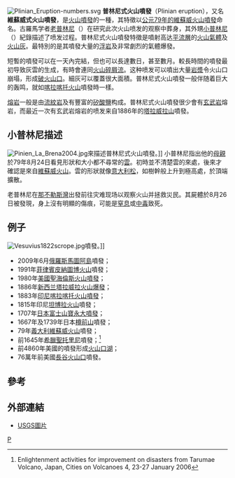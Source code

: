[[File:Plinian_Eruption-numbers.svg|right]]
'''普林尼式火山噴發'''（Plinian eruption），又名'''維蘇威式火山噴發'''，是[[火山#.E7.81.AB.E5.B1.B1.E7.9A.84.E5.99.B4.E7.99.BC|火山噴發]]的一種，其特徵以[[79年維蘇威火山爆發|公元79年的維蘇威火山噴發]]命名。古羅馬学者[[老普林尼|老普林尼]]（{{lang-la|Gaius Plinius Secundus}}）在研究此次火山喷发的观察中葬身，其外甥[[小普林尼|小普林尼]]（{{lang|la|Gaius Plinius Caecilius Secundus}}）紀錄描述了喷发过程。普林尼式火山噴發特徵是噴射高达[[平流層|平流層]]的[[火山氣體|火山氣體]]及[[火山灰|火山灰]]。最特別的是其噴發大量的[[浮岩|浮岩]]及非常劇烈的氣體爆發。

短暫的噴發可以在一天內完結，但也可以長達數日，甚至數月。較長時間的噴發最初导致灰雲的生成，有時會連同[[火山碎屑流|火山碎屑流]]。这种喷发可以噴出大量[[岩漿|岩漿]]令火山口崩塌，形成[[破火山口|破火山口]]。細灰可以覆蓋很大面積。普林尼式火山噴發一般伴随着巨大的轰鸣，就如[[喀拉喀托火山|喀拉喀托火山]]噴發時一樣。

[[熔岩|熔岩]]一般是由[[流紋岩|流紋岩]]及有豐富的[[矽酸鹽|矽酸鹽]]构成。普林尼式火山噴發很少會有[[玄武岩|玄武岩]]熔岩，而最近一次有玄武岩熔岩的喷发来自1886年的[[塔拉威拉山|塔拉威拉山]]噴發。

==小普林尼描述==
[[Image:Pinien_La_Brena2004.jpg|right]]來描述普林尼式火山噴發。]]
小普林尼指出他的[[母親|母親]]於79年8月24日看見形狀和大小都不尋常的[[雲|雲]]。初時並不清楚雲的來處，後來才確認是來自[[維蘇威火山|維蘇威火山]]。雲的形狀就像[[意大利松|意大利松]]，如樹幹般上升到極高處，於頂端擴散。

老普林尼在[[那不勒斯灣|那不勒斯灣]]出發前往灾难现场以观察火山并拯救災民。其屍體於8月26日被發現，身上沒有明顯的傷痕，可能是[[窒息|窒息]]或[[中毒|中毒]]致死。

==例子==
[[Image:Vesuvius1822scrope.jpg|right]]噴發。]]
* 2009年6月[[俄羅斯|俄羅斯]][[馬圖阿島|馬圖阿島]]噴發；
* 1991年[[菲律賓|菲律賓]][[皮納圖博火山|皮納圖博火山]]噴發；
* 1980年[[美國|美國]][[1980年圣海伦火山爆发|聖海倫斯火山噴發]]；
* 1886年[[新西兰|新西兰]][[1886年塔拉威拉火山爆發|塔拉威拉火山爆發]]；
* 1883年[[印尼|印尼]][[1883年喀拉喀托火山爆發|喀拉喀托火山噴發]]；
* 1815年印尼[[坦博拉火山|坦博拉火山]]噴發；
* 1707年[[日本|日本]][[富士山|富士山]][[寶永大噴發|寶永大噴發]]；
* 1667年及1739年日本[[樽前山|樽前山]]噴發；
* 79年[[義大利|義大利]][[維蘇威火山|維蘇威火山]]噴發；
* 前1645年[[希臘|希臘]][[聖托里尼|聖托里尼]]噴發；<ref>Enlightenment activities for improvement on disasters from Tarumae Volcano, Japan, Cities on Volcanoes 4, 23-27 January 2006</ref>
* 前4860年美國的噴發形成[[火山口湖_(美國)|火山口湖]]；
* 76萬年前美國[[長谷火山口|長谷火山口]]噴發。

==參考==
{{reflist}}

==外部連結==
* [http://volcanoes.usgs.gov/images/pglossary/PlinianEruption.php USGS圖片] {{Wayback|url=http://volcanoes.usgs.gov/images/pglossary/PlinianEruption.php |date=20151007061334 }}

{{火山噴發類型}}

[[Category:火山噴發類型|P]]